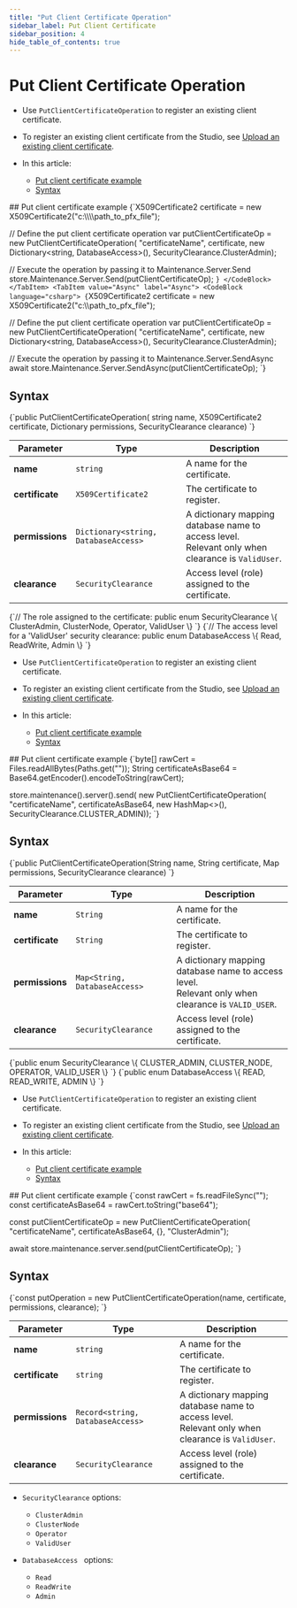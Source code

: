---
title: "Put Client Certificate Operation"
sidebar_label: Put Client Certificate
sidebar_position: 4
hide_table_of_contents: true
---




# Put Client Certificate Operation
<LanguageSwitcher supportedLanguages={supportedLanguages} />
<LanguageContent language="csharp">

<Admonition type="note" title="Note">

* Use `PutClientCertificateOperation` to register an existing client certificate.

* To register an existing client certificate from the Studio,
  see [Upload an existing client certificate](../../../../studio/server/certificates/server-management-certificates-view#upload-an-existing-client-certificate).

* In this article:
  * [Put client certificate example](../../../../client-api/operations/server-wide/certificates/put-client-certificate#put-client-certificate-example)
  * [Syntax](../../../../client-api/operations/server-wide/certificates/put-client-certificate#syntax)

</Admonition>
## Put client certificate example

<Tabs groupId='languageSyntax'>
<TabItem value="Sync" label="Sync">
<CodeBlock language="csharp">
{`X509Certificate2 certificate = new X509Certificate2("c:\\\\path_to_pfx_file");

// Define the put client certificate operation 
var putClientCertificateOp = new PutClientCertificateOperation(
    "certificateName",
    certificate, 
    new Dictionary<string, DatabaseAccess>(),
    SecurityClearance.ClusterAdmin);

// Execute the operation by passing it to Maintenance.Server.Send
store.Maintenance.Server.Send(putClientCertificateOp);
`}
</CodeBlock>
</TabItem>
<TabItem value="Async" label="Async">
<CodeBlock language="csharp">
{`X509Certificate2 certificate = new X509Certificate2("c:\\\\path_to_pfx_file");

// Define the put client certificate operation 
var putClientCertificateOp = new PutClientCertificateOperation(
    "certificateName",
    certificate, 
    new Dictionary<string, DatabaseAccess>(),
    SecurityClearance.ClusterAdmin);

// Execute the operation by passing it to Maintenance.Server.SendAsync
await store.Maintenance.Server.SendAsync(putClientCertificateOp);
`}
</CodeBlock>
</TabItem>
</Tabs>



## Syntax

<TabItem value="something" label="put_syntax">
<CodeBlock language="csharp">
{`public PutClientCertificateOperation(
    string name, 
    X509Certificate2 certificate, 
    Dictionary<string, DatabaseAccess> permissions, 
    SecurityClearance clearance)
`}
</CodeBlock>
</TabItem>

| Parameter       | Type                                 | Description                                                                                         |
|-----------------|--------------------------------------|-----------------------------------------------------------------------------------------------------|
| **name**        | `string`                             | A name for the certificate.                                                                         |
| **certificate** | `X509Certificate2`                   | The certificate to register.                                                                        |
| **permissions** | `Dictionary<string, DatabaseAccess>` | A dictionary mapping database name to access level.<br/>Relevant only when clearance is `ValidUser`. |
| **clearance**   | `SecurityClearance`                  | Access level (role) assigned to the certificate.                                                    |

<TabItem value="something" label="cert_1_2">
<CodeBlock language="csharp">
{`// The role assigned to the certificate:
public enum SecurityClearance
\{
    ClusterAdmin,
    ClusterNode,
    Operator,
    ValidUser
\}
`}
</CodeBlock>
</TabItem>
<TabItem value="something" label="cert_1_3">
<CodeBlock language="csharp">
{`// The access level for a 'ValidUser' security clearance:
public enum DatabaseAccess
\{
    Read,
    ReadWrite,
    Admin
\}
`}
</CodeBlock>
</TabItem>




</LanguageContent>
<LanguageContent language="java">

<Admonition type="note" title="Note">

* Use `PutClientCertificateOperation` to register an existing client certificate.

* To register an existing client certificate from the Studio,
  see [Upload an existing client certificate](../../../../studio/server/certificates/server-management-certificates-view#upload-an-existing-client-certificate).

* In this article:
    * [Put client certificate example](../../../../client-api/operations/server-wide/certificates/put-client-certificate#put-client-certificate-example)
    * [Syntax](../../../../client-api/operations/server-wide/certificates/put-client-certificate#syntax)

</Admonition>
## Put client certificate example

<TabItem value="something-something" label="cert_put_2">
<CodeBlock language="java">
{`byte[] rawCert = Files.readAllBytes(Paths.get("<path-to-certificate.crt>"));
String certificateAsBase64 = Base64.getEncoder().encodeToString(rawCert);                

store.maintenance().server().send(
    new PutClientCertificateOperation(
        "certificateName",
        certificateAsBase64,
        new HashMap<>(),
        SecurityClearance.CLUSTER_ADMIN));
`}
</CodeBlock>
</TabItem>



## Syntax

<TabItem value="something-something" label="cert_put_1">
<CodeBlock language="java">
{`public PutClientCertificateOperation(String name,
                                     String certificate,
                                     Map<String, DatabaseAccess> permissions,
                                     SecurityClearance clearance)
`}
</CodeBlock>
</TabItem>

| Parameter       | Type                          | Description                                                                                          |
|-----------------|-------------------------------|------------------------------------------------------------------------------------------------------|
| **name**        | `String`                      | A name for the certificate.                                                                          |
| **certificate** | `String`                      | The certificate to register.                                                                         |
| **permissions** | `Map<String, DatabaseAccess>` | A dictionary mapping database name to access level.<br/>Relevant only when clearance is `VALID_USER`. |
| **clearance**   | `SecurityClearance`           | Access level (role) assigned to the certificate.                                                     |

<TabItem value="something-something" label="cert_1_2">
<CodeBlock language="java">
{`public enum SecurityClearance \{
    CLUSTER_ADMIN,
    CLUSTER_NODE,
    OPERATOR,
    VALID_USER
\}
`}
</CodeBlock>
</TabItem>
<TabItem value="something-something" label="cert_1_3">
<CodeBlock language="java">
{`public enum DatabaseAccess \{
    READ,
    READ_WRITE,
    ADMIN
\}
`}
</CodeBlock>
</TabItem>




</LanguageContent>
<LanguageContent language="nodejs">

<Admonition type="note" title="Note">

* Use `PutClientCertificateOperation` to register an existing client certificate.

* To register an existing client certificate from the Studio,
  see [Upload an existing client certificate](../../../../studio/server/certificates/server-management-certificates-view#upload-an-existing-client-certificate).

* In this article:
    * [Put client certificate example](../../../../client-api/operations/server-wide/certificates/put-client-certificate#put-client-certificate-example)
    * [Syntax](../../../../client-api/operations/server-wide/certificates/put-client-certificate#syntax)

</Admonition>
## Put client certificate example

<TabItem value="something-something" label="cert_put_2">
<CodeBlock language="nodejs">
{`const rawCert = fs.readFileSync("<path-to-certificate.crt>");
const certificateAsBase64 = rawCert.toString("base64");

const putClientCertificateOp = new PutClientCertificateOperation(
    "certificateName",
    certificateAsBase64,
    \{\},
    "ClusterAdmin");

await store.maintenance.server.send(putClientCertificateOp);
`}
</CodeBlock>
</TabItem>



## Syntax

<TabItem value="something-something" label="syntax">
<CodeBlock language="nodejs">
{`const putOperation = 
    new PutClientCertificateOperation(name, certificate, permissions, clearance);
`}
</CodeBlock>
</TabItem>

| Parameter       | Type                             | Description                                                                                         |
|-----------------|----------------------------------|-----------------------------------------------------------------------------------------------------|
| **name**        | `string`                         | A name for the certificate.                                                                         |
| **certificate** | `string`                         | The certificate to register.                                                                        |
| **permissions** | `Record<string, DatabaseAccess>` | A dictionary mapping database name to access level.<br/>Relevant only when clearance is `ValidUser`. |
| **clearance**   | `SecurityClearance`              | Access level (role) assigned to the certificate.                                                    |

* `SecurityClearance` options:
  * `ClusterAdmin`  
  * `ClusterNode`  
  * `Operator`  
  * `ValidUser`  

* `DatabaseAccess ` options:
  * `Read`
  * `ReadWrite`  
  * `Admin`




</LanguageContent>

<!---
- [Delete client certificate](../../../../client-api/operations/server-wide/certificates/delete-certificate)
- [Generate client certificate](../../../../client-api/operations/server-wide/certificates/create-client-certificate)

-->
